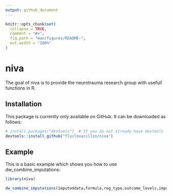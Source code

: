 ```yaml
---
output: github_document
---
```


<!-- README.md is generated from README.Rmd. Please edit that file -->

```r
knitr::opts_chunk$set(
  collapse = TRUE,
  comment = "#>",
  fig.path = "man/figures/README-",
  out.width = "100%"
)
```

# niva

<!-- badges: start -->
<!-- badges: end -->

The goal of niva is to provide the neurotrauma research group with usefull functions in R.

## Installation

This package is currently only available on GitHub.  It can be downloaded as follows:

```r
# install.packages("devtools")  # If you do not already have devtools
devtools::install_github("flucloxacillin/niva")
```

## Example

This is a basic example which shows you how to use dw_combine_imputations:

```r
library(niva)

dw_combine_imputations(imputeddata,formula,reg_type,outcome_levels,imputations)

```

